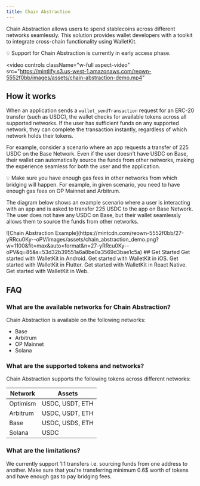 ```yaml
---
title: Chain Abstraction
---
```

Chain Abstraction allows users to spend stablecoins across different networks seamlessly. 
This solution provides wallet developers with a toolkit to integrate cross-chain functionality using WalletKit.

<Note>
💡 Support for Chain Abstraction is currently in early access phase.
</Note>

<video
  controls
  className="w-full aspect-video"
  src="https://mintlify.s3.us-west-1.amazonaws.com/reown-5552f0bb/images/assets/chain-abstraction-demo.mp4"
></video>

## How it works

When an application sends a `wallet_sendTransaction` request for an ERC-20 transfer (such as USDC), 
the wallet checks for available tokens across all supported networks. If the user has sufficient funds on any supported network,
they can complete the transaction instantly, regardless of which network holds their tokens.

For example, consider a scenario where an app requests a transfer of 225 USDC on the Base Network. 
Even if the user doesn't have USDC on Base, their wallet can automatically source the funds from other networks,
making the experience seamless for both the user and the application.

<Note>
💡 Make sure you have enough gas fees in other networks from which bridging will happen. 
For example, in given scenario, you need to have enough gas fees on OP Mainnet and Arbitrum. 
</Note>

The diagram below shows an example scenario where a user is interacting with an app and is asked to transfer 225 USDC to the app on Base Network. 
The user does not have any USDC on Base, but their wallet seamlessly allows them to source the funds from other networks. 
<Frame>   
![Chain Abstraction Example](https://mintcdn.com/reown-5552f0bb/27-yRRcu0Ky--oPV/images/assets/chain_abstraction_demo.png?w=1100&fit=max&auto=format&n=27-yRRcu0Ky--oPV&q=85&s=53d32b39551a6a8be0a3569d3bae1c5a)
</Frame>  
## Get Started

<CardGroup cols={2}>
  <Card title="Android" icon="android" href="/walletkit/android/chain-abstraction">
    Get started with WalletKit in Android.
  </Card>

  <Card title="iOS" icon="apple" href="/walletkit/ios/chain-abstraction">
    Get started with WalletKit in iOS.
  </Card>

  <Card title="Flutter" icon="flutter" href="/walletkit/flutter/chain-abstraction">
    Get started with WalletKit in Flutter.
  </Card>

  <Card title="React Native" icon="react" href="/walletkit/react-native/chain-abstraction">
    Get started with WalletKit in React Native.
  </Card>

  <Card title="Web" icon="js" href="/walletkit/web/chain-abstraction">
    Get started with WalletKit in Web.
  </Card>
</CardGroup>


## FAQ

### What are the available networks for Chain Abstraction?

Chain Abstraction is available on the following networks:

- Base 
- Arbitrum
- OP Mainnet 
- Solana

### What are the supported tokens and networks?

Chain Abstraction supports the following tokens across different networks:

| Network   | Assets          |
|-----------|-----------------|
| Optimism  | USDC, USDT, ETH |
| Arbitrum  | USDC, USDT, ETH |
| Base      | USDC, USDS, ETH |
| Solana    | USDC            |


### What are the limitations?

We currently support 1:1 transfers i.e. sourcing funds from one address to another. Make sure that you're transferring minimum 0.6$ worth of tokens and have enough gas to pay bridging fees. 
